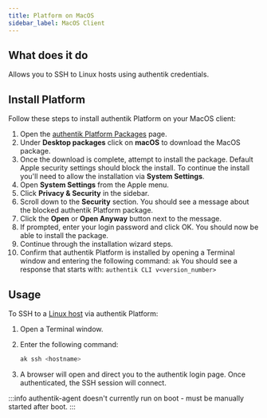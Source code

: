 ```yaml
---
title: Platform on MacOS
sidebar_label: MacOS Client
---
```


## What does it do

Allows you to SSH to Linux hosts using authentik credentials.

## Install Platform

Follow these steps to install authentik Platform on your MacOS client:

1. Open the [authentik Platform Packages](https://authentik-pkg.netlify.app/) page.
2. Under **Desktop packages** click on **macOS** to download the MacOS package.
3. Once the download is complete, attempt to install the package. Default Apple security settings should block the install. To continue the install you'll need to allow the installation via **System Settings**.
4. Open **System Settings** from the Apple menu.
5. Click **Privacy & Security** in the sidebar.
6. Scroll down to the **Security** section. You should see a message about the blocked authentik Platform package.
7. Click the **Open** or **Open Anyway** button next to the message.
8. If prompted, enter your login password and click OK. You should now be able to install the package.
9. Continue through the installation wizard steps.
10. Confirm that authentik Platform is installed by opening a Terminal window and entering the following command: `ak`
    You should see a response that starts with: `authentik CLI v<version_number>`

## Usage

To SSH to a [Linux host](./linux-host.mdx) via authentik Platform:

1. Open a Terminal window.
2. Enter the following command:

    ```sh
    ak ssh <hostname>
    ```

3. A browser will open and direct you to the authentik login page. Once authenticated, the SSH session will connect.

:::info
authentik-agent doesn't currently run on boot - must be manually started after boot.
:::
